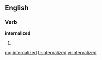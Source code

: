 ==English==

===Verb===
'''internalized'''

# {{past of|[[internalize]]}}

[[mg:internalized]]
[[tr:internalized]]
[[vi:internalized]]
